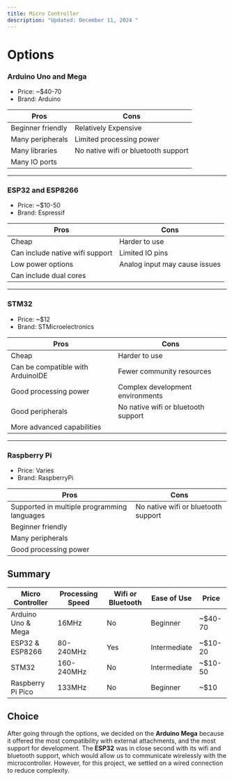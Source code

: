 ```yaml
---
title: Micro Controller
description: "Updated: December 11, 2024 "
---
```


# Options

### Arduino Uno and Mega

- Price: ~$40-70
- Brand: Arduino

| **Pros**             | **Cons**                             |
| -------------------- | ------------------------------------ |
| Beginner friendly    | Relatively Expensive                 |
| Many peripherals     | Limited processing power             |
| Many libraries       | No native wifi or bluetooth support  |
| Many IO ports        | |

---

### ESP32 and ESP8266

- Price: ~$10-50
- Brand: Espressif

| **Pros**                        | **Cons**                      |
| ------------------------------- | ----------------------------- |
| Cheap                           | Harder to use                 |
| Can include native wifi support | Limited IO pins               |
| Low power options               | Analog input may cause issues |
| Can include dual cores          | | 

---

### STM32

- Price: ~$12
- Brand: STMicroelectronics

| **Pros**                          | **Cons**                            |
| --------------------------------- | ----------------------------------- |
| Cheap                             | Harder to use                       |
| Can be compatible with ArduinoIDE | Fewer community resources           |
| Good processing power             | Complex development environments    |
| Good peripherals                  | No native wifi or bluetooth support |
| More advanced capabilities        | |

---

### Raspberry Pi 

- Price: Varies
- Brand: RaspberryPi

| **Pros** | **Cons** |
| --------------------------------------------- | ----------------------------------- |
| Supported in multiple programming languages   | No native wifi or bluetooth support |
| Beginner friendly                             | |
| Many peripherals                              | |
| Good processing power                         | |

<div className="h-20"></div>

## Summary

| Micro Controller   | Processing Speed | Wifi or Bluetooth | Ease of Use  | Price   |
| ------------------ | ---------------- | ----------------- |------------- | ------- |
| Arduino Uno & Mega | 16MHz            | No                | Beginner     | ~$40-70 |
| ESP32 & ESP8266    | 80-240MHz        | Yes               | Intermediate | ~$10-20 |
| STM32              | 160-240MHz       | No                | Intermediate | ~$10-50 |
| Raspberry Pi Pico  | 133MHz           | No                | Beginner     | ~$10    |

## Choice

After going through the options, we decided on the **Arduino Mega** because it offered the most compatibility with external attachments, and the most support for development. 
The **ESP32** was in close second with its wifi and bluetooth support, which would allow us to communicate wirelessly with the microcontroller. 
However, for this project, we settled on a wired connection to reduce complexity.
